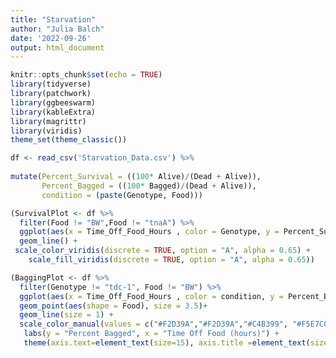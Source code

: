 ```yaml
---
title: "Starvation"
author: "Julia Balch"
date: '2022-09-26'
output: html_document
---
```


```r
knitr::opts_chunk$set(echo = TRUE)
library(tidyverse)
library(patchwork)
library(ggbeeswarm)
library(kableExtra)
library(magrittr)
library(viridis)
theme_set(theme_classic())
```

```r
df <- read_csv('Starvation_Data.csv') %>%
  
mutate(Percent_Survival = ((100* Alive)/(Dead + Alive)), 
       Percent_Bagged = ((100* Bagged)/(Dead + Alive)),
       condition = (paste(Genotype, Food)))

```
```r
(SurvivalPlot <- df %>%
  filter(Food != "BW",Food != "tnaA") %>%
  ggplot(aes(x = Time_Off_Food_Hours , color = Genotype, y = Percent_Survival)) +
  geom_line() +
 scale_color_viridis(discrete = TRUE, option = "A", alpha = 0.65) +
    scale_fill_viridis(discrete = TRUE, option = "A", alpha = 0.65))
```

```r


(BaggingPlot <- df %>%
  filter(Genotype != "tdc-1", Food != "BW") %>%
  ggplot(aes(x = Time_Off_Food_Hours , color = condition, y = Percent_Bagged)) +
  geom_point(aes(shape = Food), size = 3.5)+
  geom_line(size = 1) +
  scale_color_manual(values = c("#F2D39A","#F2D39A","#C4B399", "#F5E7C0","#bebebe", "#bebebe")) +
   labs(y = "Percent Bagged", x = "Time Off Food (hours)") +
   theme(axis.text=element_text(size=15), axis.title =element_text(size=15)))
```


